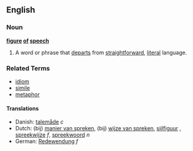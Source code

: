 ==English==

===Noun===
'''[[figure]] [[of]] [[speech]]'''

# A word or phrase that [[departs]] from [[straightforward]], [[literal]] language.

===Related Terms===
*[[idiom]]
*[[simile]]
*[[metaphor]]

====Translations====
*Danish: [[talemåde]] ''c''
*Dutch: (bij) [[manier van spreken]], (bij) [[wijze van spreken]], [[sijlfiguur]]  {{m}}, [[spreekwijze]] ''f'', [[spreekwoord]] ''n''
*German: [[Redewendung]] ''f''